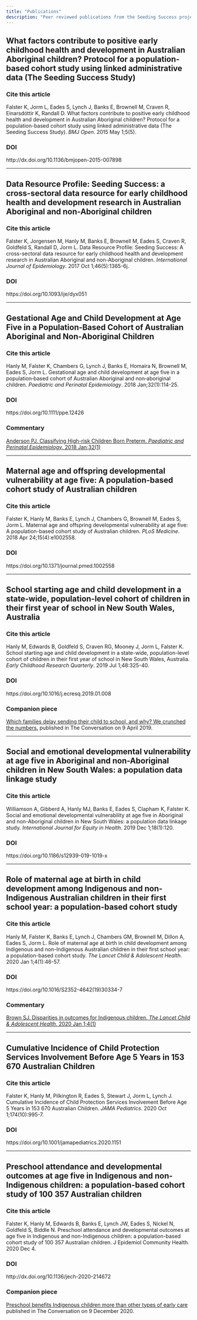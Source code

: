 ```yaml
---
title: "Publications"
description: "Peer reviewed publications from the Seeding Success project"
---
```


## What factors contribute to positive early childhood health and development in Australian Aboriginal children? Protocol for a population-based cohort study using linked administrative data (The Seeding Success Study)

### Cite this article
Falster K, Jorm L, Eades S, Lynch J, Banks E, Brownell M, Craven R, Einarsdóttir K, Randall D. What factors contribute to positive early childhood health and development in Australian Aboriginal children? Protocol for a population-based cohort study using linked administrative data (The Seeding Success Study). _BMJ Open_. 2015 May 1;5(5).

### DOI
http://dx.doi.org/10.1136/bmjopen-2015-007898

***

## Data Resource Profile: Seeding Success: a cross-sectoral data resource for early childhood health and development research in Australian Aboriginal and non-Aboriginal children

### Cite this article
Falster K, Jorgensen M, Hanly M, Banks E, Brownell M, Eades S, Craven R, Goldfeld S, Randall D, Jorm L. Data Resource Profile: Seeding Success: A cross-sectoral data resource for early childhood health and development research in Australian Aboriginal and non-Aboriginal children. _International Journal of Epidemiology_. 2017 Oct 1;46(5):1365-6j.

### DOI
https://doi.org/10.1093/ije/dyx051

*** 

## Gestational Age and Child Development at Age Five in a Population‐Based Cohort of Australian Aboriginal and Non‐Aboriginal Children

### Cite this article
Hanly M, Falster K, Chambers G, Lynch J, Banks E, Homaira N, Brownell M, Eades S, Jorm L. Gestational age and child development at age five in a population‐based cohort of Australian Aboriginal and non‐aboriginal children. _Paediatric and Perinatal Epidemiology_. 2018 Jan;32(1):114-25.

### DOI
https://doi.org/10.1111/ppe.12426

### Commentary 
[Anderson PJ. Classifying High-risk Children Born Preterm. _Paediatric and Perinatal Epidemiology_. 2018 Jan;32(1)](https://onlinelibrary.wiley.com/doi/full/10.1111/ppe.12440)

*** 

## Maternal age and offspring developmental vulnerability at age five: A population-based cohort study of Australian children

### Cite this article
Falster K, Hanly M, Banks E, Lynch J, Chambers G, Brownell M, Eades S, Jorm L. Maternal age and offspring developmental vulnerability at age five: A population-based cohort study of Australian children. _PLoS Medicine_. 2018 Apr 24;15(4):e1002558.

### DOI
https://doi.org/10.1371/journal.pmed.1002558

*** 

## School starting age and child development in a state-wide, population-level cohort of children in their first year of school in New South Wales, Australia

### Cite this article
Hanly M, Edwards B, Goldfeld S, Craven RG, Mooney J, Jorm L, Falster K. School starting age and child development in a state-wide, population-level cohort of children in their first year of school in New South Wales, Australia. _Early Childhood Research Quarterly_. 2019 Jul 1;48:325-40.

### DOI
https://doi.org/10.1016/j.ecresq.2019.01.008

### Companion piece
[Which families delay sending their child to school, and why? We crunched the numbers.](https://theconversation.com/which-families-delay-sending-their-child-to-school-and-why-we-crunched-the-numbers-111826) published in The Conversation on 9 April 2019.

***

## Social and emotional developmental vulnerability at age five in Aboriginal and non-Aboriginal children in New South Wales: a population data linkage study

### Cite this article
Williamson A, Gibberd A, Hanly MJ, Banks E, Eades S, Clapham K, Falster K. Social and emotional developmental vulnerability at age five in Aboriginal and non-Aboriginal children in New South Wales: a population data linkage study. _International Journal for Equity in Health_. 2019 Dec 1;18(1):120.

### DOI
https://doi.org/10.1186/s12939-019-1019-x

***

## Role of maternal age at birth in child development among Indigenous and non-Indigenous Australian children in their first school year: a population-based cohort study

### Cite this article 
Hanly M, Falster K, Banks E, Lynch J, Chambers GM, Brownell M, Dillon A, Eades S, Jorm L. Role of maternal age at birth in child development among Indigenous and non-Indigenous Australian children in their first school year: a population-based cohort study. _The Lancet Child & Adolescent Health_. 2020 Jan 1;4(1):46-57.

### DOI
https://doi.org/10.1016/S2352-4642(19)30334-7

### Commentary
[Brown SJ. Disparities in outcomes for Indigenous children. _The Lancet Child & Adolescent Health_. 2020 Jan 1;4(1)](https://doi.org/10.1016/S2352-4642(19)30324-4)

***

## Cumulative Incidence of Child Protection Services Involvement Before Age 5 Years in 153 670 Australian Children

### Cite this article 
Falster K, Hanly M, Pilkington R, Eades S, Stewart J, Jorm L, Lynch J. Cumulative Incidence of Child Protection Services Involvement Before Age 5 Years in 153 670 Australian Children. _JAMA Pediatrics_. 2020 Oct 1;174(10):995-7.

### DOI
https://doi.org/10.1001/jamapediatrics.2020.1151

***

## Preschool attendance and developmental outcomes at age five in Indigenous and non-Indigenous children: a population-based cohort study of 100 357 Australian children

### Cite this article
Falster K, Hanly M, Edwards B, Banks E, Lynch JW, Eades S, Nickel N, Goldfeld S, Biddle N. Preschool attendance and developmental outcomes at age five in Indigenous and non-Indigenous children: a population-based cohort study of 100 357 Australian children. J Epidemiol Community Health. 2020 Dec 4.

### DOI
http://dx.doi.org/10.1136/jech-2020-214672

### Companion piece
[Preschool benefits Indigenous children more than other types of early care](https://theconversation.com/preschool-benefits-indigenous-children-more-than-other-types-of-early-care-149724) published in The Conversation on 9 December 2020.

